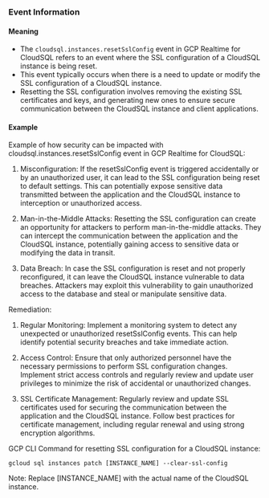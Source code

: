
### Event Information

#### Meaning

- The `cloudsql.instances.resetSslConfig` event in GCP Realtime for CloudSQL refers to an event where the SSL configuration of a CloudSQL instance is being reset.
- This event typically occurs when there is a need to update or modify the SSL configuration of a CloudSQL instance.
- Resetting the SSL configuration involves removing the existing SSL certificates and keys, and generating new ones to ensure secure communication between the CloudSQL instance and client applications.

#### Example

Example of how security can be impacted with cloudsql.instances.resetSslConfig event in GCP Realtime for CloudSQL:

1. Misconfiguration: If the resetSslConfig event is triggered accidentally or by an unauthorized user, it can lead to the SSL configuration being reset to default settings. This can potentially expose sensitive data transmitted between the application and the CloudSQL instance to interception or unauthorized access.

2. Man-in-the-Middle Attacks: Resetting the SSL configuration can create an opportunity for attackers to perform man-in-the-middle attacks. They can intercept the communication between the application and the CloudSQL instance, potentially gaining access to sensitive data or modifying the data in transit.

3. Data Breach: In case the SSL configuration is reset and not properly reconfigured, it can leave the CloudSQL instance vulnerable to data breaches. Attackers may exploit this vulnerability to gain unauthorized access to the database and steal or manipulate sensitive data.

Remediation:

1. Regular Monitoring: Implement a monitoring system to detect any unexpected or unauthorized resetSslConfig events. This can help identify potential security breaches and take immediate action.

2. Access Control: Ensure that only authorized personnel have the necessary permissions to perform SSL configuration changes. Implement strict access controls and regularly review and update user privileges to minimize the risk of accidental or unauthorized changes.

3. SSL Certificate Management: Regularly review and update SSL certificates used for securing the communication between the application and the CloudSQL instance. Follow best practices for certificate management, including regular renewal and using strong encryption algorithms.

GCP CLI Command for resetting SSL configuration for a CloudSQL instance:

```
gcloud sql instances patch [INSTANCE_NAME] --clear-ssl-config
```

Note: Replace [INSTANCE_NAME] with the actual name of the CloudSQL instance.


